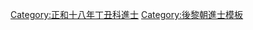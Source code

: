 {{Navbox
|name = 正和十八年丁丑科庭試進士榜
|title = [[後黎朝進士列表|正和十八年（1697年）丁丑科庭試進士榜]]
|titlestyle = background-color:#FFD700;
|image =
|style = width:100%;text-align:center; 
|groupstyle = text-align:center; background-color:#FFD700;
|liststyle = text-align:center;
|state = {{{state<includeonly>|collapsed</includeonly>}}}

|group1 = 第二甲<br>勅賜進士出身<br>共2名
|list1 = '''[[阮權 (後黎朝)|阮　權]]''' - [[阮儔|阮　儔]]

|group2 = 第三甲<br>勅賜同進士出身<br>共8名
|list2 = [[范光勳]] - [[蘇世輝]] - [[陶黃實]] - [[阮瑋|阮　瑋]] - [[阮春臺]] - [[杜曰瑚]] - [[阮公基]] - [[裴登達]]

|belowstyle = text-align: center; background-color:#FFD700;
|below='''前一科：[[Template:正和十五年甲戌科庭試進士榜|正和十五年甲戌科]]　'''·'''　後一科：[[Template:正和二十一年庚辰科庭試進士榜|正和二十一年庚辰科]]'''
}}
[[Category:正和十八年丁丑科進士]]
<noinclude>[[Category:正和十八年丁丑科進士| ]]
[[Category:後黎朝進士模板]]</noinclude>